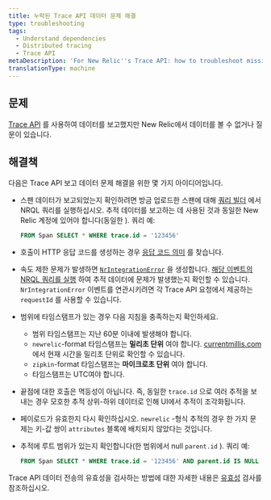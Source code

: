 ```yaml
---
title: 누락된 Trace API 데이터 문제 해결
type: troubleshooting
tags:
  - Understand dependencies
  - Distributed tracing
  - Trace API
metaDescription: 'For New Relic''s Trace API: how to troubleshoot missing trace data.'
translationType: machine
---
```


## 문제

[Trace API](/docs/apm/distributed-tracing/trace-api/introduction-new-relic-trace-api) 를 사용하여 데이터를 보고했지만 New Relic에서 데이터를 볼 수 없거나 질문이 있습니다.

## 해결책

다음은 Trace API 보고 데이터 문제 해결을 위한 몇 가지 아이디어입니다.

* 스팬 데이터가 보고되었는지 확인하려면 방금 업로드한 스팬에 대해 [쿼리 빌더](https://one.newrelic.com/launcher/nr1-core.home#pane=eyJuZXJkbGV0SWQiOiJucjEtY29yZS5zZWFyY2gtcm9vdCJ9&overlay=eyJvdmVybGF5SWQiOiJ3YW5kYS1kYXRhLWV4cGxvcmF0aW9uLm5ycWwtZWRpdG9yIiwibmVyZGxldElkIjoid2FuZGEtZGF0YS1leHBsb3JhdGlvbi5kYXRhLWV4cGxvcmVyIiwiaW5pdGlhbEFjdGl2ZUludGVyZmFjZSI6Im5ycWxFZGl0b3IiLCJpbml0aWFsQWNjb3VudElkIjoxfQ==) 에서 NRQL 쿼리를 실행하십시오. 추적 데이터를 보고하는 데 사용된 것과 동일한 New Relic 계정에 있어야 합니다(동일한 <InlinePopover type="licenseKey"/>). 쿼리 예:

  ```sql
  FROM Span SELECT * WHERE trace.id = '123456'
  ```

* 호출이 HTTP 응답 코드를 생성하는 경우 [응답 코드 의미](/docs/understand-dependencies/distributed-tracing/trace-api/trace-api-general-requirements-limits#status-codes) 를 찾습니다.

* 속도 제한 문제가 발생하면 [`NrIntegrationError`](/docs/telemetry-data-platform/manage-data/nrintegrationerror) 을 생성합니다. [해당 이벤트의 NRQL 쿼리를 실행](https://one.newrelic.com/launcher/nr1-core.home?pane=eyJuZXJkbGV0SWQiOiJucjEtY29yZS5ob21lLXNjcmVlbiJ9&overlay=eyJuZXJkbGV0SWQiOiJ3YW5kYS1kYXRhLWV4cGxvcmF0aW9uLmRhdGEtZXhwbG9yZXIiLCJpbml0aWFsQWN0aXZlSW50ZXJmYWNlIjoibnJxbEVkaXRvciIsImluaXRpYWxBY2NvdW50SWQiOjI0NTkxMTUsImluaXRpYWxOcnFsVmFsdWUiOiIiLCJpbml0aWFsUXVlcmllcyI6W3siYWNjb3VudElkIjoyNDU5MTE1LCJucnFsIjoiRlJPTSBOckludGVncmF0aW9uRXJyb3Igc2VsZWN0ICogIn1dLCJpbml0aWFsQ2hhcnRTZXR0aW5ncyI6eyJjaGFydFR5cGUiOiJDSEFSVF9UQUJMRSJ9fQ==) 하여 추적 데이터에 문제가 발생했는지 확인할 수 있습니다. `NrIntegrationError` 이벤트를 연관시키려면 각 Trace API 요청에서 제공하는 `requestId` 를 사용할 수 있습니다.

* 범위에 타임스탬프가 있는 경우 다음 지침을 충족하는지 확인하세요.

  * 범위 타임스탬프는 지난 60분 이내에 발생해야 합니다.
  * `newrelic`-format 타임스탬프는 **밀리초 단위** 여야 합니다. [currentmillis.com](https://currentmillis.com) 에서 현재 시간을 밀리초 단위로 확인할 수 있습니다.
  * `zipkin`-format 타임스탬프는 **마이크로초 단위** 여야 합니다.
  * 타임스탬프는 UTC여야 합니다.

* 끝점에 대한 호출은 멱등성이 아닙니다. 즉, 동일한 `trace.id` 으로 여러 추적을 보내는 경우 모호한 추적 상위-하위 데이터로 인해 UI에서 추적이 조각화됩니다.

* 페이로드가 유효한지 다시 확인하십시오. `newrelic` -형식 추적의 경우 한 가지 문제는 키-값 쌍이 `attributes` 블록에 배치되지 않았다는 것입니다.

* 추적에 루트 범위가 있는지 확인합니다(한 범위에서 null `parent.id` ). 쿼리 예:

  ```sql
  FROM Span SELECT * WHERE trace.id = '123456' AND parent.id IS NULL
  ```

Trace API 데이터 전송의 유효성을 검사하는 방법에 대한 자세한 내용은 [유효성](/docs/apm/distributed-tracing/trace-api/trace-api-endpoint-requirements-limits#response-validation) 검사를 참조하십시오.